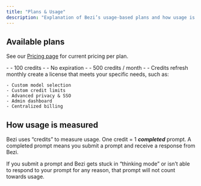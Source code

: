 ```yaml
---
title: "Plans & Usage"
description: "Explanation of Bezi’s usage-based plans and how usage is tracked"
---
```


## Available plans

See our [Pricing page](https://www.bezi.com/pricing) for current pricing per plan. 

<CardGroup cols="3">
  <Card title="Trial">
    - - 100 credits
    - - No expiration
  </Card>
  <Card title="Paid">
    - - 500 credits / month
    - - Credits refresh monthly
  </Card>
  <Card title="Custom">
    create a license that meets your specific needs, such as:

    - Custom model selection
    - Custom credit limits
    - Advanced privacy & SSO
    - Admin dashboard
    - Centralized billing
  </Card>
</CardGroup>

## **How usage is measured**

Bezi uses “credits” to measure usage. One credit = 1 **_completed_** prompt. A completed prompt means you submit a prompt and receive a response from Bezi.

If you submit a prompt and Bezi gets stuck in “thinking mode” or isn’t able to respond to your prompt for any reason, that prompt will not count towards usage.